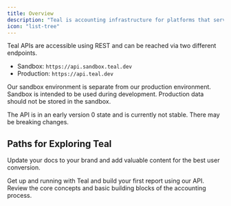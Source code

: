 ```yaml
---
title: Overview
description: "Teal is accounting infrastructure for platforms that serve small businesses."
icon: "list-tree"
---
```


Teal APIs are accessible using REST and can be reached via two different endpoints.

- Sandbox: `https://api.sandbox.teal.dev`
- Production: `https://api.teal.dev`

Our sandbox environment is separate from our production environment. Sandbox is intended to be used during development. Production data should not be stored in the sandbox.

<Warning>
  The API is in an early version 0 state and is currently not stable. There may
  be breaking changes.
</Warning>

## Paths for Exploring Teal

Update your docs to your brand and add valuable content for the best user conversion.

<CardGroup cols={2}>
  <Card title="Build your first report" icon="bolt" href="/quickstart">
    Get up and running with Teal and build your first report using our API.
  </Card>
  <Card
    title="Learn accounting fundamentals"
    icon="calculator-simple"
    href="/accounting/introduction"
  >
    Review the core concepts and basic building blocks of the accounting
    process.
  </Card>
</CardGroup>
